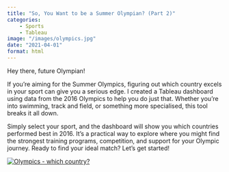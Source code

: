 ```yaml
---
title: "So, You Want to be a Summer Olympian? (Part 2)"
categories: 
    - Sports
    - Tableau
image: "/images/olympics.jpg"
date: "2021-04-01"
format: html
---
```



Hey there, future Olympian! 

If you’re aiming for the Summer Olympics, figuring out which country excels in your sport can give you a serious edge. I created a Tableau dashboard using data from the 2016 Olympics to help you do just that. Whether you’re into swimming, track and field, or something more specialised, this tool breaks it all down.

Simply select your sport, and the dashboard will show you which countries performed best in 2016. It’s a practical way to explore where you might find the strongest training programs, competition, and support for your Olympic journey. Ready to find your ideal match? Let’s get started! 

::: {#viz1740998658445 .tableauPlaceholder style="position: relative"}
<noscript><a href='#'><img src="https://public.tableau.com/static/images/So/SoYouWanttobeaSummerOlympianPart22021/Olympics-whichcountry/1_rss.png" alt="Olympics - which country? " style="border: none"/></a></noscript>

<object class="tableauViz" style="display:none;">

<param name='host_url' value='https%3A%2F%2Fpublic.tableau.com%2F' /> <param name='embed_code_version' value='3' /> <param name='site_root' value='' /><param name='name' value='SoYouWanttobeaSummerOlympianPart22021&#47;Olympics-whichcountry' /><param name='tabs' value='no' /><param name='toolbar' value='yes' /><param name='static_image' value='https:&#47;&#47;public.tableau.com&#47;static&#47;images&#47;So&#47;SoYouWanttobeaSummerOlympianPart22021&#47;Olympics-whichcountry&#47;1.png' /> <param name='animate_transition' value='yes' /><param name='display_static_image' value='yes' /><param name='display_spinner' value='yes' /><param name='display_overlay' value='yes' /><param name='display_count' value='yes' /><param name='language' value='en-GB' />

</object>
:::

```{=html}
<script type='text/javascript'>
    var divElement = document.getElementById('viz1740998658445');
    var vizElement = divElement.getElementsByTagName('object')[0];
    var targetWidth = 800; // Set your target width
    var originalWidth = 827; // Original width
    var originalHeight = 2496; // Original height

    // Calculate scale ratio
    var scaleRatio = targetWidth / originalWidth;

    // Apply scale transformation
    vizElement.style.transform = 'scale(' + scaleRatio + ')';
    vizElement.style.transformOrigin = 'top left'; // Keep the scaling aligned to the top left
    vizElement.style.width = originalWidth + 'px'; // Maintain original width
    vizElement.style.height = originalHeight + 'px'; // Maintain original height
    vizElement.style.overflow = 'hidden'; // Hide any overflow

    var scriptElement = document.createElement('script');
    scriptElement.src = 'https://public.tableau.com/javascripts/api/viz_v1.js';
    vizElement.parentNode.insertBefore(scriptElement, vizElement);
</script>
```
